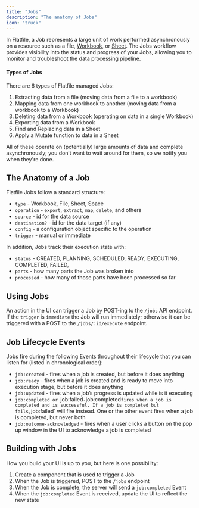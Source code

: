 ```yaml
---
title: "Jobs"
description: "The anatomy of Jobs"
icon: "truck"
---
```


In Flatfile, a Job represents a large unit of work performed asynchronously on a resource
such as a file, <Tooltip tip="Analogous to a database...">[Workbook](../concepts/workbooks)</Tooltip>,
or <Tooltip tip="A collection of fields...">[Sheet](../blueprint/overview#terms)</Tooltip>.
The Jobs workflow provides visibility into the status and progress of your Jobs,
allowing you to monitor and troubleshoot the data processing pipeline.

#### Types of Jobs

There are 6 types of Flatfile managed Jobs:

1. Extracting data from a file (moving data from a file to a workbook)
2. Mapping data from one workbook to another (moving data from a workbook to a Workbook)
3. Deleting data from a Workbook (operating on data in a single Workbook)
4. Exporting data from a Workbook
5. Find and Replacing data in a Sheet
6. Apply a Mutate function to data in a Sheet

All of these operate on (potentially) large amounts of data and complete asynchronously;
you don’t want to wait around for them, so we notify you when they're done.

## The Anatomy of a Job

Flatfile Jobs follow a standard structure:

- `type` - Workbook, File, Sheet, Space
- `operation` - `export`, `extract`, `map`, `delete`, and others
- `source` - id for the data source
- `destination?` - id for the data target (if any)
- `config` - a configuration object specific to the operation
- `trigger` - manual or immediate

In addition, Jobs track their execution state with:

- `status` - CREATED, PLANNING, SCHEDULED, READY, EXECUTING, COMPLETED, FAILED,
- `parts` - how many parts the Job was broken into
- `processed` - how many of those parts have been processed so far

## Using Jobs

An action in the UI can trigger a Job by POST-ing to the `/jobs` API endpoint.
If the `trigger` is `immediate` the Job will run immediately;
otherwise it can be triggered with a POST to the `/jobs/:id/execute` endpoint.

## Job Lifecycle Events

Jobs fire during the following Events throughout their lifecycle that you can listen for (listed in chronological order):

- `job:created` - fires when a job is created, but before it does anything
- `job:ready` - fires when a job is created and is ready to move into execution stage, but before it does anything
- `job:updated` - fires when a job’s progress is updated while is it executing
- `job:completed or `job:failed` - `job:completed` fires when a job is completed and is successful. If a job is completed but fails, `job:failed` will fire instead. One or the other event fires when a job is completed, but never both
- `job:outcome-acknowledged` - fires when a user clicks a button on the pop up window in the UI to acknowledge a job is completed

## Building with Jobs

How you build your UI is up to you, but here is one possibility:

1. Create a component that is used to trigger a Job
2. When the Job is triggered, POST to the `/jobs` endpoint
3. When the Job is complete, the server will send a `job:completed` Event
4. When the `job:completed` Event is received, update the UI to reflect the new state
